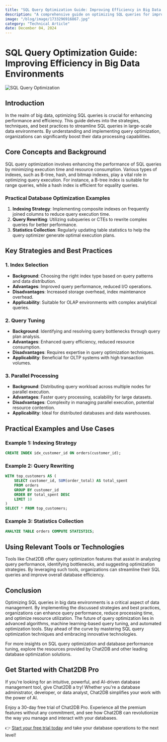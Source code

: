 ```yaml
---
title: "SQL Query Optimization Guide: Improving Efficiency in Big Data Environments"
description: "A comprehensive guide on optimizing SQL queries for improved efficiency in big data environments."
image: "/blog/image/1733296916867.jpg"
category: "Technical Article"
date: December 04, 2024
---
```


# SQL Query Optimization Guide: Improving Efficiency in Big Data Environments

![SQL Query Optimization](https://example.com/sql-query-optimization.jpg)

## Introduction

In the realm of big data, optimizing SQL queries is crucial for enhancing performance and efficiency. This guide delves into the strategies, techniques, and best practices to streamline SQL queries in large-scale data environments. By understanding and implementing query optimization, organizations can significantly boost their data processing capabilities.

## Core Concepts and Background

SQL query optimization involves enhancing the performance of SQL queries by minimizing execution time and resource consumption. Various types of indexes, such as B-tree, hash, and bitmap indexes, play a vital role in optimizing query execution. For instance, a B-tree index is suitable for range queries, while a hash index is efficient for equality queries.

### Practical Database Optimization Examples

1. **Indexing Strategy**: Implementing composite indexes on frequently joined columns to reduce query execution time.
2. **Query Rewriting**: Utilizing subqueries or CTEs to rewrite complex queries for better performance.
3. **Statistics Collection**: Regularly updating table statistics to help the query optimizer generate optimal execution plans.

## Key Strategies and Best Practices

### 1. Index Selection

- **Background**: Choosing the right index type based on query patterns and data distribution.
- **Advantages**: Improved query performance, reduced I/O operations.
- **Disadvantages**: Increased storage overhead, index maintenance overhead.
- **Applicability**: Suitable for OLAP environments with complex analytical queries.

### 2. Query Tuning

- **Background**: Identifying and resolving query bottlenecks through query plan analysis.
- **Advantages**: Enhanced query efficiency, reduced resource consumption.
- **Disadvantages**: Requires expertise in query optimization techniques.
- **Applicability**: Beneficial for OLTP systems with high transaction volumes.

### 3. Parallel Processing

- **Background**: Distributing query workload across multiple nodes for parallel execution.
- **Advantages**: Faster query processing, scalability for large datasets.
- **Disadvantages**: Complexity in managing parallel execution, potential resource contention.
- **Applicability**: Ideal for distributed databases and data warehouses.

## Practical Examples and Use Cases

### Example 1: Indexing Strategy

```sql
CREATE INDEX idx_customer_id ON orders(customer_id);
```

### Example 2: Query Rewriting

```sql
WITH top_customers AS (
    SELECT customer_id, SUM(order_total) AS total_spent
    FROM orders
    GROUP BY customer_id
    ORDER BY total_spent DESC
    LIMIT 10
)
SELECT * FROM top_customers;
```

### Example 3: Statistics Collection

```sql
ANALYZE TABLE orders COMPUTE STATISTICS;
```

## Using Relevant Tools or Technologies

Tools like Chat2DB offer query optimization features that assist in analyzing query performance, identifying bottlenecks, and suggesting optimization strategies. By leveraging such tools, organizations can streamline their SQL queries and improve overall database efficiency.

## Conclusion

Optimizing SQL queries in big data environments is a critical aspect of data management. By implementing the discussed strategies and best practices, organizations can enhance query performance, reduce processing time, and optimize resource utilization. The future of query optimization lies in advanced algorithms, machine learning-based query tuning, and automated optimization tools. Stay ahead of the curve by mastering SQL query optimization techniques and embracing innovative technologies.

For more insights on SQL query optimization and database performance tuning, explore the resources provided by Chat2DB and other leading database optimization solutions.


## Get Started with Chat2DB Pro

If you're looking for an intuitive, powerful, and AI-driven database management tool, give Chat2DB a try! Whether you're a database administrator, developer, or data analyst, Chat2DB simplifies your work with the power of AI.

Enjoy a 30-day free trial of Chat2DB Pro. Experience all the premium features without any commitment, and see how Chat2DB can revolutionize the way you manage and interact with your databases.

👉 [Start your free trial today](https://chat2db.ai/pricing) and take your database operations to the next level!
